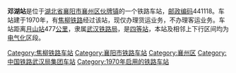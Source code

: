 {{noteTA
|1=zh-cn:始发车次; zh-hk:列車班次;
|2=zh-cn:车次; zh-hk:班次;
}}
{{Infobox China railway station
|车站名称 = 邓湖站
|图片 = 
|车站名称拼音 = Denghu Zhan
|英文名称 = Denghu Railway Station
|车站代码 = 
|车站地址 = [[湖北省|湖北省]][[襄阳市|襄阳市]][[襄州区|襄州区]][[伙牌镇|伙牌镇]]
|归属 = [[武汉铁路局|武汉铁路局]]
|车站等级 = [[四等站_(中铁)|四等站]]
|线路 = [[焦柳铁路|焦柳铁路]]
}}
'''邓湖站'''是位于[[湖北省|湖北省]][[襄阳市|襄阳市]][[襄州区|襄州区]][[伙牌镇|伙牌镇]]的一个铁路车站，[[邮政编码|邮政编码]]441118。车站建于1970年，有[[焦柳铁路|焦柳铁路]]经过该站，现仅办理货运业务，不办理客运业务。车站距离[[月山站|月山站]]477[[公里|公里]]，隶属[[武汉铁路局|武汉铁路局]]，是[[四等站_(中铁)|四等站]]，本站及相邻上下行区间均为[[电气化|电气化]]区段。

{{start rail box|[[中国铁路|中国铁路]]}}
{{s-inop|[[耿坡站|耿坡站]]|{{站|月山}}方向}}
{{s-line|[[焦柳铁路|焦柳铁路]]<br />← 9km 邓湖站 9km →}}
{{s-inop|[[郜营站|郜营站]]|{{站|柳州}}方向}}
{{end box}}

{{焦柳铁路}}
{{铁路车站小作品}}
{{湖北小作品}}

[[Category:焦柳铁路车站|Category:焦柳铁路车站]]
[[Category:襄阳市铁路车站|Category:襄阳市铁路车站]]
[[Category:襄州区|Category:襄州区]]
[[Category:中国铁路武汉局集团车站|Category:中国铁路武汉局集团车站]]
[[Category:1970年启用的铁路车站|Category:1970年启用的铁路车站]]